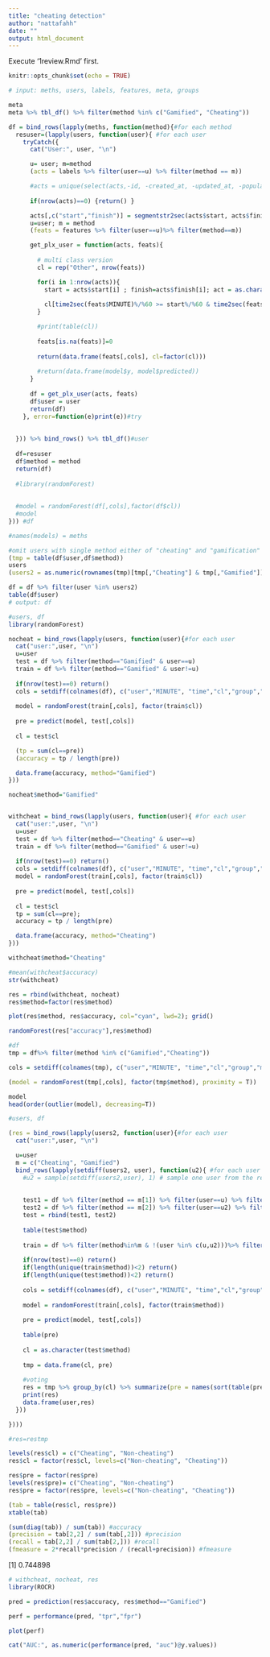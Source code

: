 ```yaml
---
title: "cheating detection"
author: "nattafahh"
date: ""
output: html_document
---
```


Execute '1review.Rmd' first.

```r
knitr::opts_chunk$set(echo = TRUE)
```


```r
# input: meths, users, labels, features, meta, groups

meta
meta %>% tbl_df() %>% filter(method %in% c("Gamified", "Cheating"))

df = bind_rows(lapply(meths, function(method){#for each method
  resuser=(lapply(users, function(user){ #for each user
    tryCatch({
      cat("User:", user, "\n")

      u= user; m=method
      (acts = labels %>% filter(user==u) %>% filter(method == m))

      #acts = unique(select(acts,-id, -created_at, -updated_at, -population, -memo, act=acttype)
      
      if(nrow(acts)==0) {return() }

      acts[,c("start","finish")] = segmentstr2sec(acts$start, acts$finish)
      u=user; m = method
      (feats = features %>% filter(user==u)%>% filter(method==m)) 

      get_plx_user = function(acts, feats){
        
        # multi class version
        cl = rep("Other", nrow(feats))

        for(i in 1:nrow(acts)){
          start = acts$start[i] ; finish=acts$finish[i]; act = as.character(acts$acttype[i])
          
          cl[time2sec(feats$MINUTE)%/%60 >= start%/%60 & time2sec(feats$MINUTE)%/%60 <= finish%/%60] = act 
        }

        #print(table(cl))
      
        feats[is.na(feats)]=0
        
        return(data.frame(feats[,cols], cl=factor(cl)))
        
        #return(data.frame(model$y, model$predicted))
      }
      
      df = get_plx_user(acts, feats)
      df$user = user
      return(df)
    }, error=function(e)print(e))#try
    
    
  })) %>% bind_rows() %>% tbl_df()#user
  
  df=resuser
  df$method = method
  return(df)
  
  #library(randomForest)
  
  
  #model = randomForest(df[,cols],factor(df$cl))
  #model
})) #df

#names(models) = meths

#omit users with single method either of "cheating" and "gamification"
(tmp = table(df$user,df$method))
users
(users2 = as.numeric(rownames(tmp)[tmp[,"Cheating"] & tmp[,"Gamified"]])) # only the user

df = df %>% filter(user %in% users2) 
table(df$user)
# output: df
```

```r

#users, df
library(randomForest)

nocheat = bind_rows(lapply(users, function(user){#for each user
  cat("user:",user, "\n")
  u=user
  test = df %>% filter(method=="Gamified" & user==u)
  train = df %>% filter(method=="Gamified" & user!=u)
  
  if(nrow(test)==0) return()
  cols = setdiff(colnames(df), c("user","MINUTE", "time","cl","group","method"))
  
  model = randomForest(train[,cols], factor(train$cl))
  
  pre = predict(model, test[,cols])  
  
  cl = test$cl

  (tp = sum(cl==pre))
  (accuracy = tp / length(pre))

  data.frame(accuracy, method="Gamified")
}))

nocheat$method="Gamified"


withcheat = bind_rows(lapply(users, function(user){ #for each user
  cat("user:",user, "\n")
  u=user
  test = df %>% filter(method=="Cheating" & user==u)
  train = df %>% filter(method=="Gamified" & user!=u)
  
  if(nrow(test)==0) return()
  cols = setdiff(colnames(df), c("user","MINUTE", "time","cl","group","method"))        
  model = randomForest(train[,cols], factor(train$cl))
  
  pre = predict(model, test[,cols])  
  
  cl = test$cl
  tp = sum(cl==pre); 
  accuracy = tp / length(pre)

  data.frame(accuracy, method="Cheating")
}))

withcheat$method="Cheating"

#mean(withcheat$accuracy)
str(withcheat)

res = rbind(withcheat, nocheat)
res$method=factor(res$method)

plot(res$method, res$accuracy, col="cyan", lwd=2); grid()

randomForest(res["accuracy"],res$method)
```


```r
#df
tmp = df%>% filter(method %in% c("Gamified","Cheating"))

cols = setdiff(colnames(tmp), c("user","MINUTE", "time","cl","group","method"))       

(model = randomForest(tmp[,cols], factor(tmp$method), proximity = T))

model
head(order(outlier(model), decreasing=T))
```


```r
#users, df

(res = bind_rows(lapply(users2, function(user){#for each user
  cat("user:",user, "\n")

  u=user
  m = c("Cheating", "Gamified")
  bind_rows(lapply(setdiff(users2, user), function(u2){ #for each user other than user:u
    #u2 = sample(setdiff(users2,user), 1) # sample one user from the rest
    
    
    test1 = df %>% filter(method == m[1]) %>% filter(user==u) %>% filter(cl!="Other")
    test2 = df %>% filter(method == m[2]) %>% filter(user==u2) %>% filter(cl!="Other")
    test = rbind(test1, test2)
    
    table(test$method)
    
    train = df %>% filter(method%in%m & !(user %in% c(u,u2)))%>% filter(cl!="Other") # other than u and u2
    
    if(nrow(test)==0) return()
    if(length(unique(train$method))<2) return()
    if(length(unique(test$method))<2) return()
    
    cols = setdiff(colnames(df), c("user","MINUTE", "time","cl","group","method"))
    
    model = randomForest(train[,cols], factor(train$method))
    
    pre = predict(model, test[,cols])
    
    table(pre)
    
    cl = as.character(test$method)
    
    tmp = data.frame(cl, pre)
    
    #voting  
    res = tmp %>% group_by(cl) %>% summarize(pre = names(sort(table(pre),dec=T))[1])
    print(res)
    data.frame(user,res)
  }))

})))

#res=restmp

levels(res$cl) = c("Cheating", "Non-cheating")
res$cl = factor(res$cl, levels=c("Non-cheating", "Cheating"))

res$pre = factor(res$pre)
levels(res$pre)= c("Cheating", "Non-cheating")
res$pre = factor(res$pre, levels=c("Non-cheating", "Cheating"))

(tab = table(res$cl, res$pre))
xtable(tab)

(sum(diag(tab)) / sum(tab)) #accuracy
(precision = tab[2,2] / sum(tab[,2])) #precision
(recall = tab[2,2] / sum(tab[2,])) #recall
(fmeasure = 2*recall*precision / (recall+precision)) #fmeasure


```

[1] 0.744898


```r
# withcheat, nocheat, res
library(ROCR)

pred = prediction(res$accuracy, res$method=="Gamified")

perf = performance(pred, "tpr","fpr")

plot(perf)

cat("AUC:", as.numeric(performance(pred, "auc")@y.values))

```

